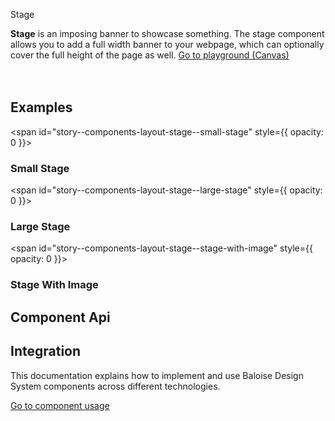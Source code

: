 
<bal-doc-banner id="story--components-layout-stage--basic">Stage</bal-doc-banner>

<bal-doc-lead>
  <b>Stage</b> is an imposing banner to showcase something. The stage component allows you to add a full width banner to
  your webpage, which can optionally cover the full height of the page as well.
</bal-doc-lead>

<Canvas withSource="open">
  <Story id="components-layout-stage--basic" />
</Canvas>

<bal-doc-app>
  <bal-button-group class="mb-large" position="center">
    <a class="button is-primary" href="?path=/story/components-layout-stage--simple-stage">
      Go to playground (Canvas)
    </a>
    <bal-doc-code-sandbox framework="angular" template={Basic.parameters.docs.source.code}></bal-doc-code-sandbox>
    <bal-doc-code-sandbox
      framework="html"
      template={Basic.parameters.docs.source.code}
      modules="stage"
    ></bal-doc-code-sandbox>
  </bal-button-group>
</bal-doc-app>

<br />
<br />
<br />

## Examples

<span id="story--components-layout-stage--small-stage" style={{ opacity: 0 }}></span>

### Small Stage

<Canvas>
  <Story id="components-layout-stage--small-stage" />
</Canvas>

<span id="story--components-layout-stage--large-stage" style={{ opacity: 0 }}></span>

### Large Stage

<Canvas>
  <Story id="components-layout-stage--large-stage" />
</Canvas>

<span id="story--components-layout-stage--stage-with-image" style={{ opacity: 0 }}></span>

### Stage With Image

<Canvas>
  <Story id="components-layout-stage--stage-with-image" />
</Canvas>

## Component Api

<Description markdown={readme} />

## Integration

This documentation explains how to implement and use Baloise Design System components across different technologies.

<a class="button is-primary" href="?path=/docs/development-components--page">
  Go to component usage
</a>

<br />


<Description markdown={theming} />


<Description markdown={testing} />

<bal-doc-github link="/components/bal-stage/stories/bal-stage.docs.mdx"></bal-doc-github>
